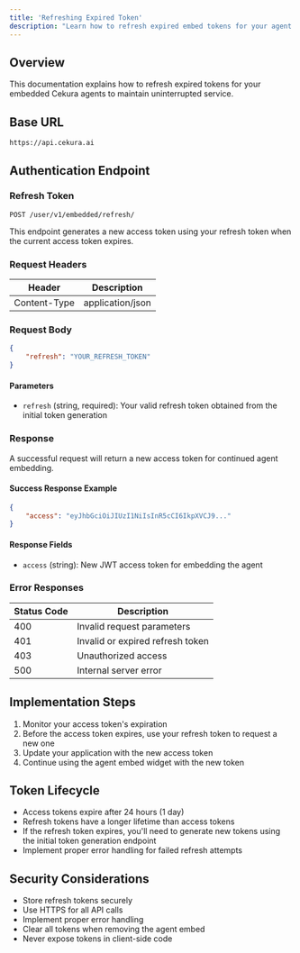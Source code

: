 ---
title: 'Refreshing Expired Token'
description: "Learn how to refresh expired embed tokens for your agent's continuous operation"
---

## Overview
This documentation explains how to refresh expired tokens for your embedded Cekura agents to maintain uninterrupted service.

## Base URL
```
https://api.cekura.ai
```

## Authentication Endpoint
### Refresh Token
```
POST /user/v1/embedded/refresh/
```

This endpoint generates a new access token using your refresh token when the current access token expires.

### Request Headers
| Header | Description |
|--------|-------------|
| Content-Type | application/json |

### Request Body
```json
{
    "refresh": "YOUR_REFRESH_TOKEN"
}
```

#### Parameters
- `refresh` (string, required): Your valid refresh token obtained from the initial token generation

### Response
A successful request will return a new access token for continued agent embedding.

#### Success Response Example
```json
{
    "access": "eyJhbGciOiJIUzI1NiIsInR5cCI6IkpXVCJ9..."
}
```

#### Response Fields
- `access` (string): New JWT access token for embedding the agent

### Error Responses
| Status Code | Description |
|-------------|-------------|
| 400 | Invalid request parameters |
| 401 | Invalid or expired refresh token |
| 403 | Unauthorized access |
| 500 | Internal server error |

## Implementation Steps
1. Monitor your access token's expiration
2. Before the access token expires, use your refresh token to request a new one
3. Update your application with the new access token
4. Continue using the agent embed widget with the new token

## Token Lifecycle
- Access tokens expire after 24 hours (1 day)
- Refresh tokens have a longer lifetime than access tokens
- If the refresh token expires, you'll need to generate new tokens using the initial token generation endpoint
- Implement proper error handling for failed refresh attempts

## Security Considerations
- Store refresh tokens securely
- Use HTTPS for all API calls
- Implement proper error handling
- Clear all tokens when removing the agent embed
- Never expose tokens in client-side code
